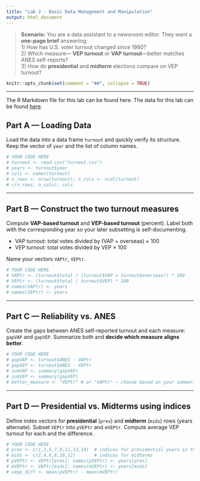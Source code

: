 ```yaml
---
title: "Lab 2 - Basic Data Management and Manipulation"
output: html_document
---
```


> **Scenario:** You are a data assistant to a newsroom editor. They want a **one-page brief** answering:  
> 1) How has U.S. voter turnout changed since 1980?  
> 2) Which measure— **VEP turnout** or **VAP turnout**—better matches ANES self-reports?  
> 3) How do **presidential** and **midterm** elections compare on VEP turnout?  

```r
knitr::opts_chunk$set(comment = "##", collapse = TRUE)
```

---

The R Markdown file for this lab can be found here.
The data for this lab can be found [here]().

## Part A — Loading Data

Load the data into a data frame `turnout` and quickly verify its structure. Keep the vector of `year` and the list of column names.

```r
# YOUR CODE HERE
# turnout <- read.csv("turnout.csv")
# years <- turnout$year
# cols <- names(turnout)
# n_rows <- nrow(turnout); n_cols <- ncol(turnout)
# c(n_rows, n_cols); cols
```

---

## Part B — Construct the two turnout measures

Compute **VAP-based turnout** and **VEP-based turnout** (percent). Label both with the corresponding year so your later subsetting is self-documenting.

- VAP turnout: total votes divided by (VAP + overseas) × 100  
- VEP turnout: total votes divided by VEP × 100

Name your vectors `VAPtr`, `VEPtr`.

```r
# YOUR CODE HERE
# VAPtr <- (turnout$total / (turnout$VAP + turnout$overseas)) * 100
# VEPtr <- (turnout$total / turnout$VEP) * 100
# names(VAPtr) <- years
# names(VEPtr) <- years
```

---

## Part C — Reliability vs. ANES

Create the gaps between ANES self-reported turnout and each measure: `gapVAP` and `gapVEP`. Summarize both and **decide which measure aligns better**.

```r
# YOUR CODE HERE
# gapVAP <- turnout$ANES - VAPtr
# gapVEP <- turnout$ANES - VEPtr
# sumVAP <- summary(gapVAP)
# sumVEP <- summary(gapVEP)
# better_measure <- "VEPtr" # or "VAPtr" — choose based on your summaries
```

---

## Part D — Presidential vs. Midterms using indices

Define index vectors for **presidential** (`pres`) and **midterm** (`mids`) rows (years alternate). Subset `VEPtr` into `pVEPtr` and `mVEPtr`. Compute average VEP turnout for each and the difference.

```r
# YOUR CODE HERE
# pres <- c(1,3,5,7,9,11,13,14)  # indices for presidential years in this data
# mids <- c(2,4,6,8,10,12)       # indices for midterms
# pVEPtr <- VEPtr[pres]; names(pVEPtr) <- years[pres]
# mVEPtr <- VEPtr[mids]; names(mVEPtr) <- years[mids]
# vepp_diff <- mean(pVEPtr) - mean(mVEPtr)
```